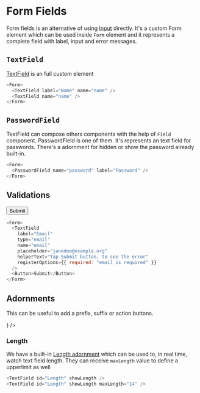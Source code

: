 
<Meta title="docs/forms/Fields" />

# Form Fields

Form fields is an alternative of using [Input](?path=/story/docs-forms-input--page) directly. It's a custom Form element which can be used inside `Form` element and it represents a complete field with label, input and error messages.

## `TextField`

[TextField](?path=/story/components-forms-textfield--field) is an full custom element

<div className="example">
  <Form className="flex gap-4 items-end">
    <TextField label="Name" name="name" />
    <TextField name="name" />
  </Form>
</div>

```js
<Form>
  <TextField label="Name" name="name" />
  <TextField name="name" />
</Form>
```

## `PasswordField`

TextField can compose others components with the help of `Field` component. PasswordField is one of them. It's represents an text field for passwords. There's a adornment for hidden or show the password already built-in.

<div className="example">
  <Form>
    <PasswordField name="password" label="Password" />
  </Form>
</div>

```js
<Form>
  <PasswordField name="password" label="Password" />
</Form>
```

## Validations

<div className="example">
  <Form>
    <TextField
      label="Email"
      type="email"
      name="email"
      placeholder="janedoe@example.org"
      helperText="Tap Submit button, to see the error"
      registerOptions={{ required: "email is required" }}
    />
    <div>
      <Button>Submit</Button>
    </div>

  </Form>
</div>

```js
<Form>
  <TextField
    label="Email"
    type="email"
    name="email"
    placeholder="janedoe@example.org"
    helperText="Tap Submit button, to see the error"
    registerOptions={{ required: "email is required" }}
  />
  <Button>Submit</Button>
</Form>
```

## Adornments

This can be useful to add a prefix, suffix or action buttons.

<div className="example">
  <Form className="flex gap-4">
    <TextField label="Icon" name="adornment" endDecoration={<AlertIcon />} />
  </Form>
</div>

### Length

We have a built-in [Length adornment](?path=/docs/components-forms-textfield--length-field) which can be used to, in real time, watch text field length. They can receive `maxLength` value to define a upperlimit as well

<div className="example">
  <Form className="flex gap-4">
    <TextField id="Length" name="length-adornment" showLength />
    <TextField id="Length" name="length-maxLength" showLength maxLength="14" />

  </Form>
</div>

```js
<TextField id="Length" showLength />
<TextField id="Length" showLength maxLength="14" />
```
